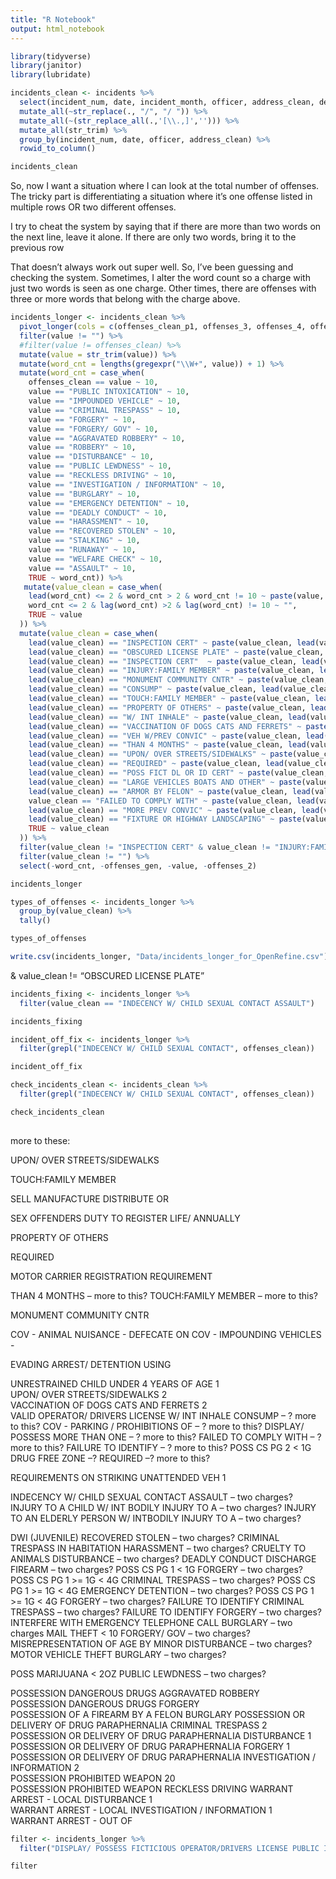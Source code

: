 ```yaml
---
title: "R Notebook"
output: html_notebook
---
```

```r
library(tidyverse)
library(janitor)
library(lubridate)
```


```r
incidents_clean <- incidents %>%
  select(incident_num, date, incident_month, officer, address_clean, desc_clean, starts_with("offense")) %>%
  mutate_all(~str_replace(., "/", "/ ")) %>%
  mutate_all(~(str_replace_all(.,'[\\.,]',''))) %>%
  mutate_all(str_trim) %>%
  group_by(incident_num, date, officer, address_clean) %>%
  rowid_to_column()

incidents_clean
```
So, now I want a situation where I can look at the total number of offenses. The tricky part is differentiating a situation where it's one offense listed in multiple rows OR two different offenses. 

I try to cheat the system by saying that if there are more than two words on the next line, leave it alone. If there are only two words, bring it to the previous row

That doesn't always work out super well. So, I've been guessing and checking the system. Sometimes, I alter the word count so a charge with just two words is seen as one charge. Other times, there are offenses with three or more words that belong with the charge above. 

```r
incidents_longer <- incidents_clean %>%
  pivot_longer(cols = c(offenses_clean_p1, offenses_3, offenses_4, offenses_5, offenses_6, offenses_7, offenses_8), names_to = "offenses_gen") %>%
  filter(value != "") %>%
  #filter(value != offenses_clean) %>%
  mutate(value = str_trim(value)) %>%
  mutate(word_cnt = lengths(gregexpr("\\W+", value)) + 1) %>%
  mutate(word_cnt = case_when(
    offenses_clean == value ~ 10,
    value == "PUBLIC INTOXICATION" ~ 10, 
    value == "IMPOUNDED VEHICLE" ~ 10, 
    value == "CRIMINAL TRESPASS" ~ 10, 
    value == "FORGERY" ~ 10, 
    value == "FORGERY/ GOV" ~ 10, 
    value == "AGGRAVATED ROBBERY" ~ 10, 
    value == "ROBBERY" ~ 10, 
    value == "DISTURBANCE" ~ 10, 
    value == "PUBLIC LEWDNESS" ~ 10, 
    value == "RECKLESS DRIVING" ~ 10, 
    value == "INVESTIGATION / INFORMATION" ~ 10, 
    value == "BURGLARY" ~ 10, 
    value == "EMERGENCY DETENTION" ~ 10, 
    value == "DEADLY CONDUCT" ~ 10, 
    value == "HARASSMENT" ~ 10, 
    value == "RECOVERED STOLEN" ~ 10, 
    value == "STALKING" ~ 10, 
    value == "RUNAWAY" ~ 10, 
    value == "WELFARE CHECK" ~ 10, 
    value == "ASSAULT" ~ 10, 
    TRUE ~ word_cnt)) %>%
   mutate(value_clean = case_when(
    lead(word_cnt) <= 2 & word_cnt > 2 & word_cnt != 10 ~ paste(value, lead(value)),
    word_cnt <= 2 & lag(word_cnt) >2 & lag(word_cnt) != 10 ~ "",
    TRUE ~ value
  )) %>%
  mutate(value_clean = case_when(
    lead(value_clean) == "INSPECTION CERT" ~ paste(value_clean, lead(value_clean)), 
    lead(value_clean) == "OBSCURED LICENSE PLATE" ~ paste(value_clean, lead(value_clean)),
    lead(value_clean) == "INSPECTION CERT"  ~ paste(value_clean, lead(value_clean)), 
    lead(value_clean) == "INJURY:FAMILY MEMBER" ~ paste(value_clean, lead(value_clean)), 
    lead(value_clean) == "MONUMENT COMMUNITY CNTR" ~ paste(value_clean, lead(value_clean)),
    lead(value_clean) == "CONSUMP" ~ paste(value_clean, lead(value_clean)),
    lead(value_clean) == "TOUCH:FAMILY MEMBER" ~ paste(value_clean, lead(value_clean)),
    lead(value_clean) == "PROPERTY OF OTHERS" ~ paste(value_clean, lead(value_clean)),
    lead(value_clean) == "W/ INT INHALE" ~ paste(value_clean, lead(value_clean)),
    lead(value_clean) == "VACCINATION OF DOGS CATS AND FERRETS" ~ paste(value_clean, lead(value_clean)),
    lead(value_clean) == "VEH W/PREV CONVIC" ~ paste(value_clean, lead(value_clean)),
    lead(value_clean) == "THAN 4 MONTHS" ~ paste(value_clean, lead(value_clean)),
    lead(value_clean) == "UPON/ OVER STREETS/SIDEWALKS" ~ paste(value_clean, lead(value_clean)),
    lead(value_clean) == "REQUIRED" ~ paste(value_clean, lead(value_clean)),
    lead(value_clean) == "POSS FICT DL OR ID CERT" ~ paste(value_clean, lead(value_clean)),
    lead(value_clean) == "LARGE VEHICLES BOATS AND OTHER" ~ paste(value_clean, lead(value_clean)),
    lead(value_clean) == "ARMOR BY FELON" ~ paste(value_clean, lead(value_clean)),
    value_clean == "FAILED TO COMPLY WITH" ~ paste(value_clean, lead(value_clean)),
    lead(value_clean) == "MORE PREV CONVIC" ~ paste(value_clean, lead(value_clean)),
    lead(value_clean) == "FIXTURE OR HIGHWAY LANDSCAPING" ~ paste(value_clean, lead(value_clean)),
    TRUE ~ value_clean
  )) %>%
  filter(value_clean != "INSPECTION CERT" & value_clean != "INJURY:FAMILY MEMBER" & value_clean != "MONUMENT COMMUNITY CNTR" & value_clean != "CONSUMP" & value_clean != "TOUCH:FAMILY MEMBER" & value_clean != "PROPERTY OF OTHERS" & value_clean != "W/ INT INHALE" & value_clean != "VACCINATION OF DOGS CATS AND FERRETS" & value_clean != "VEH W/PREV CONVIC" & value_clean != "THAN 4 MONTHS" & value_clean != "UPON/ OVER STREETS/SIDEWALKS" & value_clean != "REQUIRED" & value_clean != "POSS FICT DL OR ID CERT" & value_clean != "OBSCURED LICENSE PLATE", value_clean != "ARMOR BY FELON", value_clean != "REQUIREMENTS ON STRIKING UNATTENDED VEH", value_clean != "FIXTURE OR HIGHWAY LANDSCAPING") %>%
  filter(value_clean != "") %>%
  select(-word_cnt, -offenses_gen, -value, -offenses_2)

incidents_longer

```
 

```r
types_of_offenses <- incidents_longer %>%
  group_by(value_clean) %>%
  tally()

types_of_offenses
```

```r
write.csv(incidents_longer, "Data/incidents_longer_for_OpenRefine.csv")
```


& value_clean != "OBSCURED LICENSE PLATE"

```r
incidents_fixing <- incidents_longer %>%
  filter(value_clean == "INDECENCY W/ CHILD SEXUAL CONTACT ASSAULT")

incidents_fixing
```

```r
incident_off_fix <- incidents_longer %>%
  filter(grepl("INDECENCY W/ CHILD SEXUAL CONTACT", offenses_clean))

incident_off_fix
```


```r
check_incidents_clean <- incidents_clean %>%
  filter(grepl("INDECENCY W/ CHILD SEXUAL CONTACT", offenses_clean))

check_incidents_clean
  
```


more to these: 

UPON/ OVER STREETS/SIDEWALKS

TOUCH:FAMILY MEMBER

SELL MANUFACTURE DISTRIBUTE OR

SEX OFFENDERS DUTY TO REGISTER LIFE/ ANNUALLY

PROPERTY OF OTHERS

REQUIRED

MOTOR CARRIER REGISTRATION REQUIREMENT

THAN 4 MONTHS -- more to this?
TOUCH:FAMILY MEMBER -- more to this? 

MONUMENT COMMUNITY CNTR	

COV - ANIMAL NUISANCE - DEFECATE ON
COV - IMPOUNDING VEHICLES -

EVADING ARREST/ DETENTION USING


UNRESTRAINED CHILD UNDER 4 YEARS OF AGE	1			
UPON/ OVER STREETS/SIDEWALKS	2			
VACCINATION OF DOGS CATS AND FERRETS	2			
VALID OPERATOR/ DRIVERS LICENSE
W/ INT INHALE
CONSUMP -- ? more to this?
COV - PARKING / PROHIBITIONS OF -- ? more to this?
DISPLAY/ POSSESS MORE THAN ONE -- ? more to this?
FAILED TO COMPLY WITH -- ? more to this? 
FAILURE TO IDENTIFY -- ? more to this?
POSS CS PG 2 < 1G DRUG FREE ZONE --?
REQUIRED --? more to this? 

REQUIREMENTS ON STRIKING UNATTENDED VEH	1			




INDECENCY W/ CHILD SEXUAL CONTACT ASSAULT -- two charges? 
INJURY TO A CHILD W/ INT BODILY INJURY TO A -- two charges? 
INJURY TO AN ELDERLY PERSON W/ INTBODILY INJURY TO A -- two charges? 


DWI (JUVENILE) RECOVERED STOLEN -- two charges?
CRIMINAL TRESPASS IN HABITATION HARASSMENT -- two charges?
CRUELTY TO ANIMALS DISTURBANCE -- two charges?
DEADLY CONDUCT DISCHARGE FIREARM -- two charges?
POSS CS PG 1 < 1G FORGERY -- two charges?
POSS CS PG 1 >= 1G < 4G CRIMINAL TRESPASS -- two charges?
POSS CS PG 1 >= 1G < 4G EMERGENCY DETENTION	 -- two charges?
POSS CS PG 1 >= 1G < 4G FORGERY -- two charges? 
FAILURE TO IDENTIFY CRIMINAL TRESPASS -- two charges?
FAILURE TO IDENTIFY FORGERY -- two charges? 
INTERFERE WITH EMERGENCY TELEPHONE CALL BURGLARY -- two charges
MAIL THEFT < 10 FORGERY/ GOV -- two charges? 
MISREPRESENTATION OF AGE BY MINOR DISTURBANCE -- two charges?
MOTOR VEHICLE THEFT BURGLARY -- two charges?

POSS MARIJUANA < 2OZ PUBLIC LEWDNESS -- two charges?

POSSESSION DANGEROUS DRUGS AGGRAVATED ROBBERY			
POSSESSION DANGEROUS DRUGS FORGERY	
POSSESSION OF A FIREARM BY A FELON BURGLARY
POSSESSION OR DELIVERY OF DRUG PARAPHERNALIA CRIMINAL TRESPASS	2			
POSSESSION OR DELIVERY OF DRUG PARAPHERNALIA DISTURBANCE	1			
POSSESSION OR DELIVERY OF DRUG PARAPHERNALIA FORGERY	1			
POSSESSION OR DELIVERY OF DRUG PARAPHERNALIA INVESTIGATION / INFORMATION	2			
POSSESSION PROHIBITED WEAPON	20			
POSSESSION PROHIBITED WEAPON RECKLESS DRIVING
WARRANT ARREST - LOCAL DISTURBANCE	1			
WARRANT ARREST - LOCAL INVESTIGATION / INFORMATION	1			
WARRANT ARREST - OUT OF





```r
filter <- incidents_longer %>%
  filter("DISPLAY/ POSSESS FICTICIOUS OPERATOR/DRIVERS LICENSE PUBLIC INTOXICATION")

filter
```

